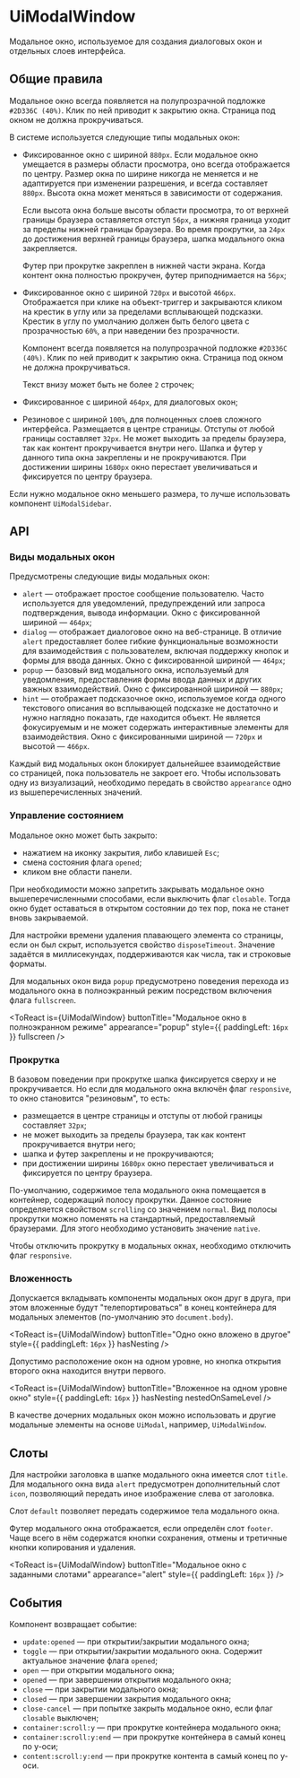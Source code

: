 

# UiModalWindow

Модальное окно, используемое для создания диалоговых окон и отдельных слоев интерфейса.


## Общие правила
Модальное окно всегда появляется на полупрозрачной подложке `#2D336C (40%)`. Клик по ней приводит к закрытию окна.
Страница под окном не должна прокручиваться.

В системе используется следующие типы модальных окон:
* Фиксированное окно с шириной `880px`. Если модальное окно умещается в размеры области просмотра, оно всегда отображается по центру.
Размер окна по ширине никогда не меняется и не адаптируется при изменении разрешения, и всегда составляет `880px`.
Высота окна может меняться в зависимости от содержания.

  Если высота окна больше высоты области просмотра, то от верхней границы браузера оставляется отступ `56px`, а нижняя
граница уходит за пределы нижней границы браузера. Во время прокрутки, за `24px` до достижения верхней границы браузера,
шапка модального окна закрепляется.

  Футер при прокрутке закреплен в нижней части экрана. Когда контент окна полностью прокручен, футер приподнимается на
`56px`;
* Фиксированное окно с шириной `720px` и высотой `466px`. Отображается при клике на объект-триггер и закрываются кликом
на крестик в углу или за пределами всплывающей подсказки. Крестик в углу по умолчанию должен быть белого цвета с
прозрачностью `60%`, а при наведении без прозрачности.

  Компонент всегда появляется на полупрозрачной подложке `#2D336C (40%)`. Клик по ней приводит к закрытию окна.
Страница под окном не должна прокручиваться.

  Текст внизу может быть не более `2` строчек;

* Фиксированное с шириной `464px`, для диалоговых окон;
* Резиновое с шириной `100%`, для полноценных слоев сложного интерфейса. Размещается в центре страницы. Отступы от любой
границы составляет `32px`. Не может выходить за пределы браузера, так как контент прокручивается внутри него.
Шапка и футер у данного типа окна закреплены и не прокручиваются. При достижении ширины `1680px` окно перестает
увеличиваться и фиксируется по центру браузера.

Если нужно модальное окно меньшего размера, то лучше использовать компонент `UiModalSidebar`.


## API

### Виды модальных окон

Предусмотрены следующие виды модальных окон:
* `alert` — отображает простое сообщение пользователю. Часто используется для уведомлений, предупреждений или запроса подтверждения,
вывода информации. Окно с фиксированной шириной — `464px`;
* `dialog` — отображает диалоговое окно на веб-странице. В отличие `alert` предоставляет более гибкие функциональные возможности
для взаимодействия с пользователем, включая поддержку кнопок и формы для ввода данных. Окно с фиксированной шириной — `464px`;
* `popup` — базовый вид модального окна, используемый для уведомления, предоставления формы ввода данных и других важных взаимодействий.
Окно с фиксированной шириной — `880px`;
* `hint` — отображает подсказочное окно, используемое когда одного текстового описания во всплывающей подсказке не достаточно
и нужно наглядно показать, где находится объект. Не является фокусируемым и не может содержать интерактивные элементы для взаимодействия.
Окно с фиксированными шириной — `720px` и высотой — `466px`.

Каждый вид модальных окон блокирует дальнейшее взаимодействие со страницей, пока пользователь не закроет его.
Чтобы использовать одну из визуализаций, необходимо передать в свойство `appearance` одно из вышеперечисленных значений.

<div style={{ display: 'flex', columnGap: '16px', paddingLeft: '16px' }}>
    <ToReact is={UiModalWindow} buttonTitle="Alert" appearance="alert" />
    <ToReact is={UiModalWindow} buttonTitle="Dialog" appearance="dialog" />
    <ToReact is={UiModalWindow} buttonTitle="Popup" appearance="popup" />
    <ToReact is={UiModalWindow} buttonTitle="Hint" appearance="hint" />
</div>


### Управление состоянием

Модальное окно может быть закрыто:
* нажатием на иконку закрытия, либо клавишей `Esc`;
* смена состояния флага `opened`;
* кликом вне области панели.

При необходимости можно запретить закрывать модальное окно вышеперечисленными способами, если выключить флаг `closable`. Тогда
окно будет оставаться в открытом состоянии до тех пор, пока не станет вновь закрываемой.

Для настройки времени удаления плавающего элемента со страницы, если он был скрыт, используется свойство `disposeTimeout`.
Значение задаётся в миллисекундах, поддерживаются как числа, так и строковые форматы.

Для модальных окон вида `popup` предусмотрено поведения перехода из модального окна в полноэкранный режим посредством включения
флага `fullscreen`.

<ToReact
    is={UiModalWindow}
    buttonTitle="Модальное окно в полноэкранном режиме"
    appearance="popup"
    style={{ paddingLeft: `16px` }}
    fullscreen
/>


### Прокрутка

В базовом поведении при прокрутке шапка фиксируется сверху и не прокручивается. Но если для модального окна включён флаг
`responsive`, то окно становится "резиновым", то есть:
* размещается в центре страницы и отступы от любой границы составляет `32px`;
* не может выходить за пределы браузера, так как контент прокручивается внутри него;
* шапка и футер закреплены и не прокручиваются;
* при достижении ширины `1680px` окно перестает увеличиваться и фиксируется по центру браузера.

<div style={{ display: 'flex', columnGap: '16px', paddingLeft: '16px' }}>
    <ToReact is={UiModalWindow} buttonTitle="Стандортное модальное окно" appearance="popup" />
    <ToReact is={UiModalWindow} buttonTitle="Резиновое модальное окно" appearance="popup" responsive />
</div>

По-умолчанию, содержимое тела модального окна помещается в контейнер, содержащий полосу прокрутки. Данное состояние определяется
свойством `scrolling` со значением `normal`. Вид полосы прокрутки можно поменять на стандартный, предоставляемый браузерами.
Для этого необходимо установить значение `native`.

Чтобы отключить прокрутку в модальных окнах, необходимо отключить флаг `responsive`.


### Вложенность

Допускается вкладывать компоненты модальных окон друг в друга, при этом вложенные будут "телепортироваться" в конец
контейнера для модальных элементов (по-умолчанию это `document.body`).

<ToReact
    is={UiModalWindow}
    buttonTitle="Одно окно вложено в другое"
    style={{ paddingLeft: `16px` }}
    hasNesting
/>

Допустимо расположение окон на одном уровне, но кнопка открытия второго окна находится внутри первого.

<ToReact
    is={UiModalWindow}
    buttonTitle="Вложенное на одном уровне окно"
    style={{ paddingLeft: `16px` }}
    hasNesting
    nestedOnSameLevel
/>

В качестве дочерних модальных окон можно использовать и другие модальные элементы на основе `UiModal`, например,
`UiModalWindow`.


## Слоты

Для настройки заголовка в шапке модального окна имеется слот `title`. Для модального окна вида `alert` предусмотрен
дополнительный слот `icon`, позволяющий передать иное изображение слева от заголовка.

Слот `default` позволяет передать содержимое тела модального окна.

Футер модального окна отображается, если определён слот `footer`. Чаще всего в нём содержатся кнопки сохранения, отмены и третичные
кнопки копирования и удаления.

<ToReact
    is={UiModalWindow}
    buttonTitle="Модальное окно с заданными слотами"
    appearance="alert"
    style={{ paddingLeft: `16px` }}
/>


## События

Компонент возвращает событие:
* `update:opened` — при открытии/закрытии модального окна;
* `toggle` — при открытии/закрытии модального окна. Содержит актуальное значение флага `opened`;
* `open` — при открытии модального окна;
* `opened` — при завершении открытия модального окна;
* `close` — при закрытии модального окна;
* `closed` — при завершении закрытия модального окна;
* `close-cancel` — при попытке закрыть модальное окно, если флаг `closable` выключен;
* `container:scroll:y` — при прокрутке контейнера модального окна;
* `container:scroll:y:end` — при прокрутке контейнера в самый конец по y-оси;
* `content:scroll:y:end` — при прокрутке контента в самый конец по y-оси.
